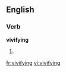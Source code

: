 ==English==

===Verb===
'''vivifying'''

# {{present participle of|vivify}}

[[fr:vivifying]]
[[vi:vivifying]]